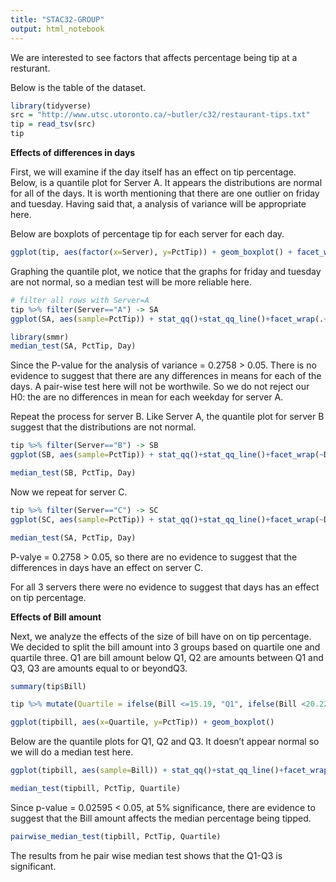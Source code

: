 ```yaml
---
title: "STAC32-GROUP"
output: html_notebook
---
```


We are interested to see factors that affects percentage being tip at a resturant.

Below is the table of the dataset.

```r
library(tidyverse)
src = "http://www.utsc.utoronto.ca/~butler/c32/restaurant-tips.txt"
tip = read_tsv(src)
tip
```


**Effects of differences in days**

First, we will examine if the day itself has an effect on tip percentage. Below, is a quantile plot for Server A. It appears the distributions are normal for all of the days. It is worth mentioning that there are one outlier on friday and tuesday. Having said that, a analysis of variance will be appropriate here.

Below are boxplots of percentage tip for each server for each day.

```r
ggplot(tip, aes(factor(x=Server), y=PctTip)) + geom_boxplot() + facet_wrap(.~Day, scale="free", ncol = 3)
```

Graphing the quantile plot, we notice that the graphs for friday and tuesday are not normal, so a median test will be more reliable here.

```r
# filter all rows with Server=A
tip %>% filter(Server=="A") -> SA
ggplot(SA, aes(sample=PctTip)) + stat_qq()+stat_qq_line()+facet_wrap(.~Day, scale="free", ncol=2)
```

```r
library(smmr)
median_test(SA, PctTip, Day)
```

Since the P-value for the analysis of variance = 0.2758 > 0.05. There is no evidence to suggest that there are any differences in means for each of the days. A pair-wise test here will not be worthwile. So we do not reject our H0: the are no differences in mean for each weekday for server A.

Repeat the process for server B. Like Server A, the quantile plot for server B suggest that the distributions are not normal.

```r
tip %>% filter(Server=="B") -> SB
ggplot(SB, aes(sample=PctTip)) + stat_qq()+stat_qq_line()+facet_wrap(~Day, scale="free", ncol=2)
```

```r
median_test(SB, PctTip, Day)
```

Now we repeat for server C.

```r
tip %>% filter(Server=="C") -> SC
ggplot(SC, aes(sample=PctTip)) + stat_qq()+stat_qq_line()+facet_wrap(~Day, scale="free", ncol=2)
```

```r
median_test(SA, PctTip, Day)
```

P-valye = 0.2758 > 0.05, so there are no evidence to suggest that the differences in days have an effect on server C.

For all 3 servers there were no evidence to suggest that days has an effect on tip percentage.

**Effects of Bill amount**

Next, we analyze the effects of the size of bill have on on tip percentage. We decided to split the bill amount into 3 groups based on quartile one and quartile three. Q1 are bill amount below Q1, Q2 are amounts between Q1 and Q3, Q3 are amounts equal to or beyondQ3.

```r
summary(tip$Bill)
```


```r
tip %>% mutate(Quartile = ifelse(Bill <=15.19, "Q1", ifelse(Bill <20.22, "Q2", "Q3"))) -> tipbill
```

```r
ggplot(tipbill, aes(x=Quartile, y=PctTip)) + geom_boxplot()
```

Below are the quantile plots for Q1, Q2 and Q3. It doesn't appear normal so we will do a median test here.

```r
ggplot(tipbill, aes(sample=Bill)) + stat_qq()+stat_qq_line()+facet_wrap(~Quartile, scale="free", ncol=2)
```


```r
median_test(tipbill, PctTip, Quartile)
```

Since p-value = 0.02595 < 0.05, at 5% significance, there are evidence to suggest that the Bill amount affects the median percentage being tipped.

```r
pairwise_median_test(tipbill, PctTip, Quartile)
```

The results from he pair wise median test shows that the Q1-Q3 is significant.